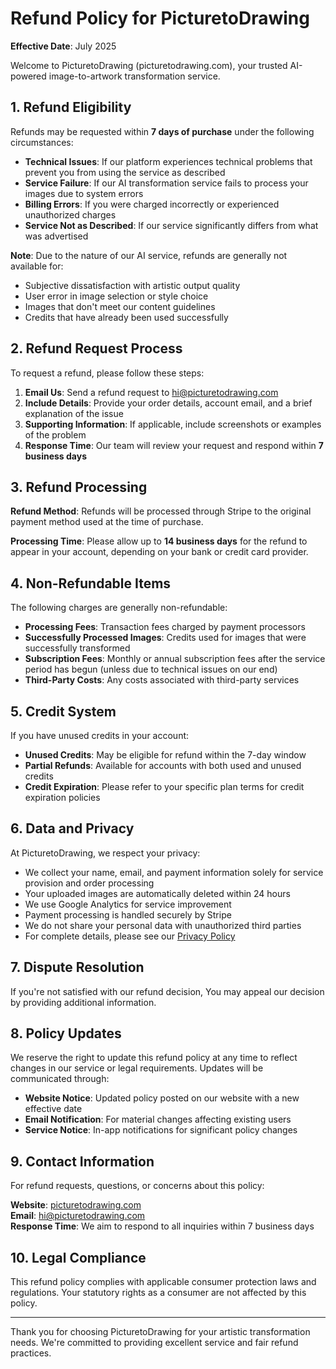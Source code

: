 # Refund Policy for PicturetoDrawing

**Effective Date**: July 2025

Welcome to PicturetoDrawing (picturetodrawing.com), your trusted AI-powered image-to-artwork transformation service.

## 1. Refund Eligibility

Refunds may be requested within **7 days of purchase** under the following circumstances:

- **Technical Issues**: If our platform experiences technical problems that prevent you from using the service as described
- **Service Failure**: If our AI transformation service fails to process your images due to system errors
- **Billing Errors**: If you were charged incorrectly or experienced unauthorized charges
- **Service Not as Described**: If our service significantly differs from what was advertised

**Note**: Due to the nature of our AI service, refunds are generally not available for:
- Subjective dissatisfaction with artistic output quality
- User error in image selection or style choice
- Images that don't meet our content guidelines
- Credits that have already been used successfully

## 2. Refund Request Process

To request a refund, please follow these steps:

1. **Email Us**: Send a refund request to [hi@picturetodrawing.com](mailto:hi@picturetodrawing.com)
2. **Include Details**: Provide your order details, account email, and a brief explanation of the issue
3. **Supporting Information**: If applicable, include screenshots or examples of the problem
4. **Response Time**: Our team will review your request and respond within **7 business days**

## 3. Refund Processing

**Refund Method**: Refunds will be processed through Stripe to the original payment method used at the time of purchase.

**Processing Time**: Please allow up to **14 business days** for the refund to appear in your account, depending on your bank or credit card provider.


## 4. Non-Refundable Items

The following charges are generally non-refundable:

- **Processing Fees**: Transaction fees charged by payment processors
- **Successfully Processed Images**: Credits used for images that were successfully transformed
- **Subscription Fees**: Monthly or annual subscription fees after the service period has begun (unless due to technical issues on our end)
- **Third-Party Costs**: Any costs associated with third-party services

## 5. Credit System

If you have unused credits in your account:

- **Unused Credits**: May be eligible for refund within the 7-day window
- **Partial Refunds**: Available for accounts with both used and unused credits
- **Credit Expiration**: Please refer to your specific plan terms for credit expiration policies

## 6. Data and Privacy

At PicturetoDrawing, we respect your privacy:

- We collect your name, email, and payment information solely for service provision and order processing
- Your uploaded images are automatically deleted within 24 hours
- We use Google Analytics for service improvement
- Payment processing is handled securely by Stripe
- We do not share your personal data with unauthorized third parties
- For complete details, please see our [Privacy Policy](/privacy-policy)

## 7. Dispute Resolution

If you're not satisfied with our refund decision, You may appeal our decision by providing additional information.

## 8. Policy Updates

We reserve the right to update this refund policy at any time to reflect changes in our service or legal requirements. Updates will be communicated through:

- **Website Notice**: Updated policy posted on our website with a new effective date
- **Email Notification**: For material changes affecting existing users
- **Service Notice**: In-app notifications for significant policy changes

## 9. Contact Information

For refund requests, questions, or concerns about this policy:

**Website**: [picturetodrawing.com](https://picturetodrawing.com)  
**Email**: [hi@picturetodrawing.com](mailto:hi@picturetodrawing.com)  
**Response Time**: We aim to respond to all inquiries within 7 business days

## 10. Legal Compliance

This refund policy complies with applicable consumer protection laws and regulations. Your statutory rights as a consumer are not affected by this policy.

---

Thank you for choosing PicturetoDrawing for your artistic transformation needs. We're committed to providing excellent service and fair refund practices.